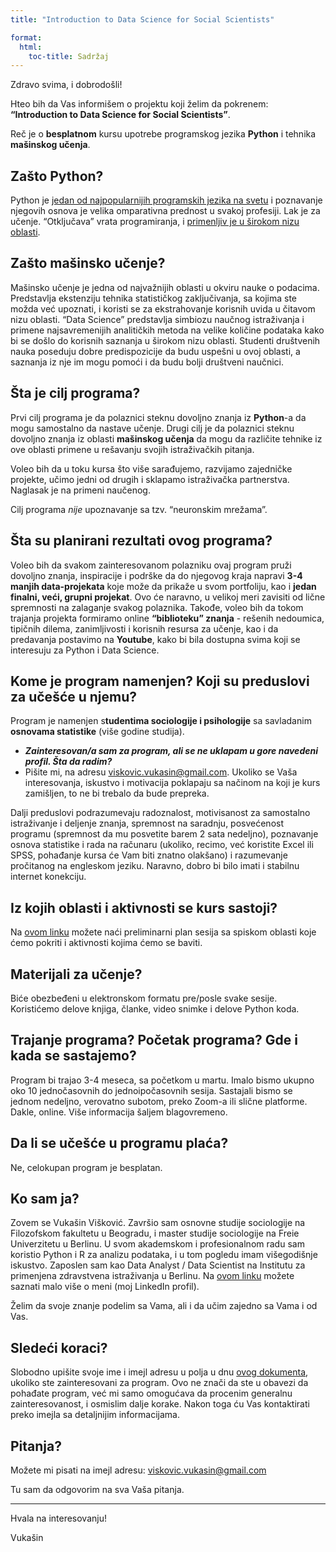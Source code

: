 ```yaml
---
title: "Introduction to Data Science for Social Scientists"

format: 
  html:
    toc-title: Sadržaj
---
```


Zdravo svima, i dobrodošli!

Hteo bih da Vas informišem o projektu koji želim da pokrenem: **"Introduction to Data Science for Social Scientists"**. 

Reč je o **besplatnom** kursu upotrebe programskog jezika **Python** i tehnika **mašinskog učenja**.

## Zašto Python?

Python je [jedan od najpopularnijih programskih jezika na svetu](https://statisticstimes.com/tech/top-computer-languages.php) i poznavanje njegovih osnova je velika omparativna prednost u svakoj profesiji. Lak je za učenje. "Otključava" vrata programiranja, i [primenljiv je u širokom nizu oblasti](https://www.javatpoint.com/python-applications).

## Zašto mašinsko učenje?

Mašinsko učenje je jedna od najvažnijih oblasti u okviru nauke o podacima. Predstavlja ekstenziju tehnika statističkog zaključivanja, sa kojima ste možda već upoznati, i koristi se za ekstrahovanje korisnih uvida u čitavom nizu oblasti. "Data Science" predstavlja simbiozu naučnog istraživanja i primene najsavremenijih analitičkih metoda na velike količine podataka kako bi se došlo do korisnih saznanja u širokom nizu oblasti. Studenti društvenih nauka poseduju dobre predispozicije da budu uspešni u ovoj oblasti, a saznanja iz nje im mogu pomoći i da budu bolji društveni naučnici.

## Šta je cilj programa?

Prvi cilj programa je da polaznici steknu dovoljno znanja iz **Python**-a da mogu samostalno da nastave učenje. Drugi cilj je da polaznici steknu dovoljno znanja iz oblasti **mašinskog učenja** da mogu da različite tehnike iz ove oblasti primene u rešavanju svojih istraživačkih pitanja. 

Voleo bih da u toku kursa što više sarađujemo, razvijamo zajedničke projekte, učimo jedni od drugih i sklapamo istraživačka partnerstva. Naglasak je na primeni naučenog. 

Cilj programa *nije* upoznavanje sa tzv. "neuronskim mrežama". 

## Šta su planirani rezultati ovog programa?

Voleo bih da svakom zainteresovanom polazniku ovaj program pruži dovoljno znanja, inspiracije i podrške da do njegovog kraja napravi **3-4 manjih data-projekata** koje može da prikaže u svom portfoliju, kao i **jedan finalni, veći, grupni projekat**. Ovo će naravno, u velikoj meri zavisiti od lične spremnosti na zalaganje svakog polaznika. Takođe, voleo bih da tokom trajanja projekta formiramo online **"biblioteku" znanja** - rešenih nedoumica, tipičnih dilema, zanimljivosti i korisnih resursa za učenje, kao i da predavanja postavimo na **Youtube**, kako bi bila dostupna svima koji se interesuju za Python i Data Science.

## Kome je program namenjen? Koji su preduslovi za učešće u njemu?

Program je namenjen s**tudentima sociologije i psihologije** sa savladanim **osnovama statistike** (više godine studija). 

- **_Zainteresovan/a sam za program, ali se ne uklapam u gore navedeni profil. Šta da radim?_**
- Pišite mi, na adresu <viskovic.vukasin@gmail.com>. Ukoliko se Vaša interesovanja, iskustvo i motivacija poklapaju sa načinom na koji je kurs zamišljen, to ne bi trebalo da bude prepreka.

Dalji preduslovi podrazumevaju radoznalost, motivisanost za samostalno istraživanje i deljenje znanja, spremnost na saradnju, posvećenost programu (spremnost da mu posvetite barem 2 sata nedeljno), poznavanje osnova statistike i rada na računaru (ukoliko, recimo, već koristite Excel ili SPSS, pohađanje kursa će Vam biti znatno olakšano) i razumevanje pročitanog na engleskom jeziku. Naravno, dobro bi bilo imati i stabilnu internet konekciju.

## Iz kojih oblasti i aktivnosti se kurs sastoji? 

Na [ovom linku](about.qmd) možete naći preliminarni plan sesija sa spiskom oblasti koje ćemo pokriti i aktivnosti kojima ćemo se baviti.

## Materijali za učenje?

Biće obezbeđeni u elektronskom formatu pre/posle svake sesije. Koristićemo delove knjiga, članke, video snimke i delove Python koda.

## Trajanje programa? Početak programa? Gde i kada se sastajemo?

Program bi trajao 3-4 meseca, sa početkom u martu. Imalo bismo ukupno oko 10 jednočasovnih do jednoipočasovnih sesija. Sastajali bismo se jednom nedeljno, verovatno subotom, preko Zoom-a ili slične
platforme. Dakle, online. Više informacija šaljem blagovremeno.

## Da li se učešće u programu plaća?

Ne, celokupan program je besplatan.

## Ko sam ja?

Zovem se Vukašin Višković. Završio sam osnovne studije sociologije na Filozofskom fakultetu u Beogradu, i master studije sociologije na Freie Univerzitetu u Berlinu. U svom akademskom i profesionalnom radu
sam koristio Python i R za analizu podataka, i u tom pogledu imam višegodišnje iskustvo. Zaposlen sam kao Data Analyst / Data Scientist na Institutu za primenjena zdravstvena istraživanja u Berlinu. Na [ovom linku](https://www.linkedin.com/in/vukasin-viskovic/) možete saznati malo više o meni (moj LinkedIn profil). 

Želim da svoje znanje podelim sa Vama, ali i da učim zajedno sa Vama i od Vas.

## Sledeći koraci? 

Slobodno upišite svoje ime i imejl adresu u polja u dnu [ovog dokumenta](https://docs.google.com/forms/d/e/1FAIpQLSfmF888QyhV5j6vbntpN_31HhV47lfazoGPqun9BJqhAigsxQ/viewform), ukoliko ste zainteresovani za program. Ovo ne znači da ste u obavezi da pohađate program, već mi samo omogućava da procenim generalnu zainteresovanost, i osmislim dalje korake. Nakon toga ću Vas kontaktirati preko imejla sa detaljnijim informacijama.

## Pitanja?

Možete mi pisati na imejl adresu: <viskovic.vukasin@gmail.com>

Tu sam da odgovorim na sva Vaša pitanja.

---

Hvala na interesovanju!

Vukašin
